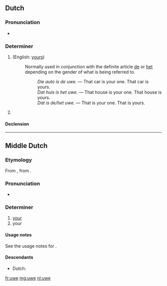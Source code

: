 {{also|Uwe}}
==Dutch==

===Pronunciation===
* {{IPA|/ˈywə/|lang=nl}}

===Determiner===
{{head|nl|possessive determiner}}

# {{form of|non-[[attributive]] form|uw|lang=nl}} (English: [[yours]])
#: Normally used in conjunction with the definite article [[de]] or [[het]] depending on the gender of what is being referred to.
#:: ''Die auto is de uwe.'' &mdash; That car is your one. That car is yours.
#:: ''Dat huis is het uwe.'' &mdash; That house is your one. That house is yours.
#:: ''Dat is de/het uwe.'' &mdash; That is your one. That is yours.
# {{context|archaic|lang=nl}} {{form of|inflected form|uw|lang=nl}}

====Declension====
{{nl-decl-personal pronouns}}

----

==Middle Dutch==

===Etymology===
From {{etyl|odt|dum}} {{term|iuwa|lang=odt}}, from {{etyl|gem-pro|dum}} {{recons|izweraz|lang=gem-pro}}.

===Pronunciation===
* {{IPA|lang=dum|/ˈyːwə/}}

===Determiner===
{{dum-adj|cat=determiners|cat2=possessive determiners}}

# [[your]] {{gloss|plural}}
# your {{gloss|singular, informal}}

====Usage notes====
See the usage notes for {{term|gi|lang=dum}}.

====Descendants====
* Dutch: {{l|nl|uw}}

[[fr:uwe]]
[[mg:uwe]]
[[nl:uwe]]